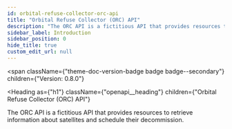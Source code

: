 ```yaml
---
id: orbital-refuse-collector-orc-api
title: "Orbital Refuse Collector (ORC) API"
description: "The ORC API is a fictitious API that provides resources to retrieve information about satellites and schedule their decommission."
sidebar_label: Introduction
sidebar_position: 0
hide_title: true
custom_edit_url: null
---
```



<span
  className={"theme-doc-version-badge badge badge--secondary"}
  children={"Version: 0.8.0"}
>
</span>

<Heading
  as={"h1"}
  className={"openapi__heading"}
  children={"Orbital Refuse Collector (ORC) API"}
>
</Heading>



The ORC API is a fictitious API that provides resources to retrieve information about satellites and schedule their decommission.


      